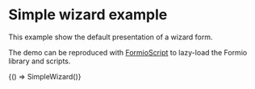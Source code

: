 
<Meta title="Examples/SimpleWizard" />

# Simple wizard example

This example show the default presentation of a wizard form.

The demo can be reproduced with [FormioScript](?path=/docs/helpers-formioscript--page) to lazy-load the Formio library and scripts.

<Canvas withSource="open">
  <Story
    name="simpleWizard"
    parameters={{
      docs: {
        source: {
          code: simpleWizardCode,
        },
      },
    }}
  >
    {() => SimpleWizard()}
  </Story>
</Canvas>
